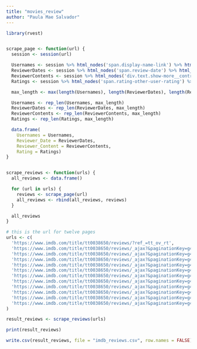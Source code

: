 ```yaml
---
title: "movies_review"
author: "Paula Mae Salvador"
---
```


```r
library(rvest)


scrape_page <- function(url) {
  session <- session(url)

  Usernames <- session %>% html_nodes('span.display-name-link') %>% html_text()
  ReviewerDates <- session %>% html_nodes('span.review-date') %>% html_text()
  ReviewerContents <- session %>% html_nodes('div.text.show-more__control') %>% html_text()
  Ratings <- session %>% html_nodes('span.rating-other-user-rating') %>% html_text()

  max_length <- max(length(Usernames), length(ReviewerDates), length(ReviewerContents), length(Ratings))

  Usernames <- rep_len(Usernames, max_length)
  ReviewerDates <- rep_len(ReviewerDates, max_length)
  ReviewerContents <- rep_len(ReviewerContents, max_length)
  Ratings <- rep_len(Ratings, max_length)

  data.frame(
    Usernames = Usernames,
    Reviewer_Date = ReviewerDates,
    Reviewer_Content = ReviewerContents,
    Rating = Ratings)
}


scrape_reviews <- function(urls) {
  all_reviews <- data.frame()

  for (url in urls) {
    reviews <- scrape_page(url)
    all_reviews <- rbind(all_reviews, reviews)
  }

  all_reviews
}

# this is the url for twelve pages 
urls <- c(
  'https://www.imdb.com/title/tt0038650/reviews/?ref_=tt_ov_rt',
  'https://www.imdb.com/title/tt0038650/reviews/_ajax?&paginationKey=g4w6ddbmqyzdo6ic4oxwjnzurxtmybb63mntv7xlapcp4wt5pjt6ucs4oq3f5njmb4dyqhdovaw6z4rgxq3knfihnc5vg',
  'https://www.imdb.com/title/tt0038650/reviews/_ajax?&paginationKey=g4w6ddbmqyzdo6ic4oxwjnbxrdr4mbj33ent37hiahapqud5pjt6ucs5ou2fxmjlb4dx232aprnxplo6mxcy5ncozx5sw',
  'https://www.imdb.com/title/tt0038650/reviews/_ajax?&paginationKey=g4w6ddbmqyzdo6ic4oxwjnbtrdrmmbrs2imt34heala7ewt5pjt6udsyoeyvrnzib4d3lzrx4spumbxj7faenjnbrkais',
  'https://www.imdb.com/title/tt0038650/reviews/_ajax?&paginationKey=g4w6ddbmqyzdo6ic4oxwjnjzqltmsbz73qmtr6xjalcpsvlcoq366ss7ouzvznbcdf4k46j4zznc5phsf42ldbipp7duyaq',
  'https://www.imdb.com/title/tt0038650/reviews/_ajax?&paginationKey=g4w6ddbmqyzdo6ic4oxwjnjur3smoar53ipt367fb3a76vlfoq366sstoizvrmrcdj4k5hm33ypinh2yrdyfmrhp3d4ycvy',
  'https://www.imdb.com/title/tt0038650/reviews/_ajax?&paginationKey=g4w6ddbmqyzdo6ic4oxwjnjvrpu44bj63aktd6hjada7wv35pjt6ud25ouyfrprnb4d5cnk5flfxzc23xtudjpm6zyzkc',
  'https://www.imdb.com/title/tt0038650/reviews/_ajax?&paginationKey=g4w6ddbmqyzdo6ic4oxwjnjsrlsmobj33eptd67na7epqvl5pjt6uck3oy4vzprmb4dsah3q623mzxevupb2ib7ezpafk',
  'https://www.imdb.com/title/tt0038650/reviews/_ajax?&paginationKey=g4w6ddbmqyzdo6ic4oxwjnjqrdrm6ary3ekd36hiaxdpyudgoq366sstoeyftmzpdj4k46vk5lmorpstrglgcvlj66eq42q',
  'https://www.imdb.com/title/tt0038650/reviews/_ajax?&paginationKey=g4w6ddbmqyzdo6ic4oxwjnjrrlt4mbj63epd767ob7d7gtttfjrk2dkyoq2vrpryodzvnthnlb4pcmfuujop2lvlmwfq',
  'https://www.imdb.com/title/tt0038650/reviews/_ajax?&paginationKey=g4w6ddbmqyzdo6ic4oxwjmrzqpsm6aj73qkdt7hlb3e7wwt5pjt6ud25oy4fxpzkb4d2elp7zzaknyioaj7ots2nntmca',
  'https://www.imdb.com/title/tt0038650/reviews/_ajax?&paginationKey=g4w6ddbmqyzdo6ic4oxwjmrwr3rmocby3qptz6pfa7apwv3eoq366ss4ou3v3njidf4k4qtubgmapkigoe7vtqivmue4ply'
)

result_reviews <- scrape_reviews(urls)

print(result_reviews)

write.csv(result_reviews, file = "imdb_reviews.csv", row.names = FALSE)
```